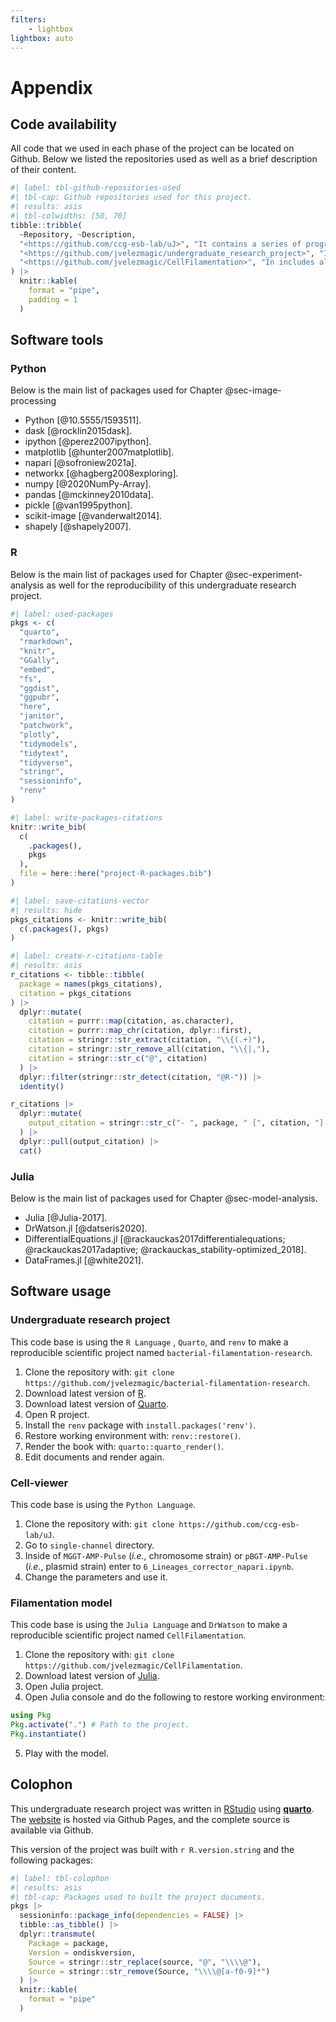 ```yaml
---
filters: 
    - lightbox
lightbox: auto
---
```


# Appendix {.unnumbered}

## Code availability {.appendix}

All code that we used in each phase of the project can be located on
Github. Below we listed the repositories used as well as a brief
description of their content.

```r
#| label: tbl-github-repositories-used
#| tbl-cap: Github repositories used for this project.
#| results: asis
#| tbl-colwidths: [50, 70]
tibble::tribble(
  ~Repository, ~Description,
  "<https://github.com/ccg-esb-lab/uJ>", "It contains a series of programs in $\\mu \\mathrm{J}$, which consist of an $ImageJ$ macro library for quantifying unicellular bacterial dynamics in microfluidic devices. Besides, it includes all the Python code used for the image analysis processing and our developed custom Napari cell-viewer (see @sec-image-processing). ",
  "<https://github.com/jvelezmagic/undergraduate_research_project>", "It contains all the files necessary to reproduce this document in its entirety. In addition, it includes the code used in R to analyze the tabular data of the experiments (see @sec-experiment-analysis).",
  "<https://github.com/jvelezmagic/CellFilamentation>", "In includes all the Julia code used to create the mathematical filamentation model exposed in @sec-model-analysis."
) |>
  knitr::kable(
    format = "pipe",
    padding = 1
  )
```

## Software tools {.appendix}

### Python

Below is the main list of packages used for Chapter
@sec-image-processing

-   Python [@10.5555/1593511].
-   dask [@rocklin2015dask].
-   ipython [@perez2007ipython].
-   matplotlib [@hunter2007matplotlib].
-   napari [@sofroniew2021a].
-   networkx [@hagberg2008exploring].
-   numpy [@2020NumPy-Array].
-   pandas [@mckinney2010data].
-   pickle [@van1995python].
-   scikit-image [@vanderwalt2014].
-   shapely [@shapely2007].

### R

Below is the main list of packages used for Chapter
@sec-experiment-analysis as well for the reproducibility of this
undergraduate research project.

```r
#| label: used-packages
pkgs <- c(
  "quarto",
  "rmarkdown",
  "knitr",
  "GGally",
  "embed",
  "fs",
  "ggdist",
  "ggpubr",
  "here",
  "janitor",
  "patchwork",
  "plotly",
  "tidymodels",
  "tidytext",
  "tidyverse",
  "stringr",
  "sessioninfo",
  "renv"
)
```

```r
#| label: write-packages-citations
knitr::write_bib(
  c(
    .packages(),
    pkgs
  ),
  file = here::here("project-R-packages.bib")
)
```

```r
#| label: save-citations-vector
#| results: hide
pkgs_citations <- knitr::write_bib(
  c(.packages(), pkgs)
)
```

```r
#| label: create-r-citations-table
#| results: asis
r_citations <- tibble::tibble(
  package = names(pkgs_citations),
  citation = pkgs_citations
) |>
  dplyr::mutate(
    citation = purrr::map(citation, as.character),
    citation = purrr::map_chr(citation, dplyr::first),
    citation = stringr::str_extract(citation, "\\{(.+)"),
    citation = stringr::str_remove_all(citation, "\\{|,"),
    citation = stringr::str_c("@", citation)
  ) |>
  dplyr::filter(stringr::str_detect(citation, "@R-")) |>
  identity()

r_citations |>
  dplyr::mutate(
    output_citation = stringr::str_c("- ", package, " [", citation, "].\n")
  ) |>
  dplyr::pull(output_citation) |>
  cat()
```

### Julia

Below is the main list of packages used for Chapter @sec-model-analysis.

-   Julia [@Julia-2017].
-   DrWatson.jl [@datseris2020].
-   DifferentialEquations.jl [@rackauckas2017differentialequations;
    @rackauckas2017adaptive; @rackauckas_stability-optimized_2018].
-   DataFrames.jl [@white2021].

## Software usage {.appendix}

### Undergraduate research project

This code base is using the `R Language` , `Quarto`, and `renv` to make
a reproducible scientific project named
`bacterial-filamentation-research`.

1.  Clone the repository with:
    `git clone https://github.com/jvelezmagic/bacterial-filamentation-research`.
2.  Download latest version of [R](https://cran.r-project.org/).
3.  Download latest version of [Quarto](https://quarto.org).
4.  Open R project.
5.  Install the `renv` package with `install.packages('renv')`.
6.  Restore working environment with: `renv::restore()`.
7.  Render the book with: `quarto::quarto_render()`.
8.  Edit documents and render again.

### Cell-viewer

This code base is using the `Python Language`.

1.  Clone the repository with:
    `git clone https://github.com/ccg-esb-lab/uJ`.
2.  Go to `single-channel` directory.
3.  Inside of `MGGT-AMP-Pulse` (*i.e.*, chromosome strain) or
    `pBGT-AMP-Pulse` (*i.e.*, plasmid strain) enter to
    `6_Lineages_corrector_napari.ipynb`.
4.  Change the parameters and use it.

### Filamentation model

This code base is using the `Julia Language` and `DrWatson` to make a
reproducible scientific project named `CellFilamentation`.

1.  Clone the repository with:
    `git clone https://github.com/jvelezmagic/CellFilamentation`.
2.  Download latest version of
    [Julia](https://julialang.org/downloads/).
3.  Open Julia project.
4.  Open Julia console and do the following to restore working
    environment:

``` julia
using Pkg
Pkg.activate(".") # Path to the project.
Pkg.instantiate()
```

5.  Play with the model.

## Colophon {.appendix}

This undergraduate research project was written in
[RStudio](https://www.rstudio.com/products/rstudio/) using
[**quarto**](https://quarto.org). The
[website](https://jvelezmagic.github.io/undergraduate_research_project/)
is hosted via Github Pages, and the complete source is available via
Github.

This version of the project was built with `r R.version.string` and the
following packages:

```r
#| label: tbl-colophon
#| results: asis
#| tbl-cap: Packages used to built the project documents.
pkgs |>
  sessioninfo::package_info(dependencies = FALSE) |>
  tibble::as_tibble() |>
  dplyr::transmute(
    Package = package,
    Version = ondiskversion,
    Source = stringr::str_replace(source, "@", "\\\\@"),
    Source = stringr::str_remove(Source, "\\\\@[a-f0-9]*")
  ) |>
  knitr::kable(
    format = "pipe"
  )
```
